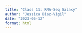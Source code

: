 ```yaml
---
title: "Class 11: RNA-Seq Galaxy"
author: "Jessica Diaz-Vigil"
date: "2023-05-12"
format: html
---
```

